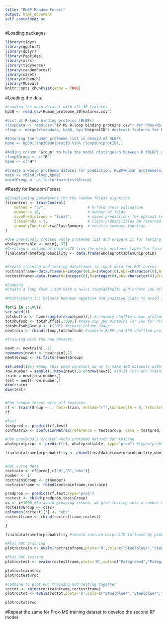 ---
title: "RLBP Random Forest"
output: html_document
self_contained: no
---

#Loading packages

```{r setup, include=FALSE}
library(tidyr)
library(ggplot2)
library(dplyr)
library(Peptides)
library(xlsx)
library(tidyverse)
library(randomForest)
library(caret)
library(mlbench)
library(MLeval)
knitr::opts_chunk$set(echo = TRUE)
```

#Loading the data

```{r load}

#Loading the main dataset with all 30 features
hp30 <- read.csv(Human_proteome_30features.csv")

#List of R-loop binding proteins (RLBPs)
rloopdata <- read.csv("IP-MS R-loop binding proteins.csv") #or Prox-MS RLBPs
rloop <- merge(rloopdata, hp30, by="UniprotID") #extract features for RLBPs

#Ensuring the human proteome list is devoid of RLBPs
hpme <- hp30[!(hp30$UniprotID %in% rloop$UniprotID),]

#Adding column "Group" to help the model distinguish between R (RLBP) and H (Human proteome/non-RLBP)
rloop$Group <- c("R")
hpme <- c("H")

#Create a whole proteome dataset for prediction; RLBP+Human proteome(minus RLBPs)
main <- rbind(rloop,hpme)
main$Group <- as.factor(maintest$Group)

```

#Ready for Random Forest

```{r RvsH}

#Establishing parameters for the random forest algorithm
fitcontrol <- trainControl(
    method = "cv",                   # k-fold cross validation
    number = 10,                     # number of folds
    savePredictions = "final",       # saves predictions for optimal tuning parameter
    classProbs = T,                  # class probabilities be returned
    summaryFunction=twoClassSummary  # results summary function
) 

#Use previously created whole proteome list and prepare it for testing by removing the group column.
wholeprottable <- main[,-37]
#Creating a column of UniprotID from the whole proteome table for final steps (see below; inside the for loop)
finaldataframeforprobability <- data.frame(wholeprottable$UniprotID)


#Create training and testing dataframes to input data for ROC curves
roctrainframe<-data.frame(H=integer(0),R=integer(0),obs=character(0),Group=character(0))
roctestframe<-data.frame(H=integer(0),R=integer(0),obs=character(0),Group=character(0))

#Looping
#Create a loop from 1:100 with a n=i+1 step(default) and create 100 different training and testing models using this method. 

#Maintaining 1:1 balance between negative and positive class to avoid imbalance between Rloop and Human proteins

for(i in 1:100){
set.seed(i)
totshuffle <- hpme[sample(nrow(hpme)),] #randomly shuffle human proteome dataset
totshufsub <- totshuffle[1:300,] #take top 300 proteins (or 100 for Prox-MS) and put them in an new dataframe
totshufsub$Group <- c("H") #create column Group
newtrain <- rbind(rloop,totshufsub) #combine RLBP and 150 shuffled proteins

#Training with the new dataset. 

newt <- newtrain[,-1]
rownames(newt) <- newtrain[,1]
newt$Group <- as.factor(newt$Group)

set.seed(105) #Keep this seed constant so as to make 100 datasets with RLBPs at the same position but with different human proteins (be it Training or testing)
row.number = sample(1:nrow(newt),0.8*nrow(newt)) #split into 80% training, 20% testing
train = newt[row.number,]
test = newt[-row.number,]
dim(train)
dim(test)


#Run random forest with all features
rf <- train(Group ~ ., data=train, method="rf",tuneLength = 5, trControl = fitcontrol) #instead of setting number of features at each node, we let the model prioritize highest ROC and choose features/node accordingly
rf

#Test
testpred <- predict(rf,test)
confmatrix <- confusionMatrix(reference = test$Group, data = testpred, mode='everything', positive='R')

#Use previously created whole proteome dataset for testing
wholeprotprint <- predict(rf, wholeprottable, type="prob") #type="prob" gives us the probabilities for each protein

finaldataframeforprobability <- cbind(finaldataframeforprobability,wholeprotprint$R) #Combine the uniprot list made earlier with the probability for each protein and extract it later


#ROC curve data
roctrain <- rf$pred[,c("H","R","obs")]
number <- i
roctrain$Group <- c(number)
roctrainframe <- rbind(roctrainframe,roctrain)

predprob <- predict(rf,test,type="prob")
roctest <- cbind(predprob,test$Group)
ss <- i+1000 #to avoid grouping issues, we give testing sets a number different than 1:100 by adding 1000. Could be any number. As long as it doesn't fall between 1:100.
roctest$Group <- c(ss)
colnames(roctest)[3] <- "obs"
roctestframe <- rbind(roctestframe,roctest)

}

finaldataframeforprobability #should contain UniprotID followed by probability for each proteins in all 100 models. 

#Plot ROC training
plotroctrain <- evalm(roctrainframe,plots='R',cols=c("Steelblue4","Steelblue4","Steelblue4","Steelblue4","Steelblue4","Steelblue4","Steelblue4","Steelblue4","Steelblue4","Steelblue4","Steelblue4","Steelblue4","Steelblue4","Steelblue4","Steelblue4","Steelblue4","Steelblue4","Steelblue4","Steelblue4","Steelblue4","Steelblue4","Steelblue4","Steelblue4","Steelblue4","Steelblue4","Steelblue4","Steelblue4","Steelblue4","Steelblue4","Steelblue4","Steelblue4","Steelblue4","Steelblue4","Steelblue4","Steelblue4","Steelblue4","Steelblue4","Steelblue4","Steelblue4","Steelblue4","Steelblue4","Steelblue4","Steelblue4","Steelblue4","Steelblue4","Steelblue4","Steelblue4","Steelblue4","Steelblue4","Steelblue4","Steelblue4","Steelblue4","Steelblue4","Steelblue4","Steelblue4","Steelblue4","Steelblue4","Steelblue4","Steelblue4","Steelblue4","Steelblue4","Steelblue4","Steelblue4","Steelblue4","Steelblue4","Steelblue4","Steelblue4","Steelblue4","Steelblue4","Steelblue4","Steelblue4","Steelblue4","Steelblue4","Steelblue4","Steelblue4","Steelblue4","Steelblue4","Steelblue4","Steelblue4","Steelblue4","Steelblue4","Steelblue4","Steelblue4","Steelblue4","Steelblue4","Steelblue4","Steelblue4","Steelblue4","Steelblue4","Steelblue4","Steelblue4","Steelblue4","Steelblue4","Steelblue4","Steelblue4","Steelblue4","Steelblue4","Steelblue4","Steelblue4","Steelblue4"))

#Plot ROC testing
plotroctest <- evalm(roctestframe,plots='R',cols=c("Palegreen4","Palegreen4","Palegreen4","Palegreen4","Palegreen4","Palegreen4","Palegreen4","Palegreen4","Palegreen4","Palegreen4","Palegreen4","Palegreen4","Palegreen4","Palegreen4","Palegreen4","Palegreen4","Palegreen4","Palegreen4","Palegreen4","Palegreen4","Palegreen4","Palegreen4","Palegreen4","Palegreen4","Palegreen4","Palegreen4","Palegreen4","Palegreen4","Palegreen4","Palegreen4","Palegreen4","Palegreen4","Palegreen4","Palegreen4","Palegreen4","Palegreen4","Palegreen4","Palegreen4","Palegreen4","Palegreen4","Palegreen4","Palegreen4","Palegreen4","Palegreen4","Palegreen4","Palegreen4","Palegreen4","Palegreen4","Palegreen4","Palegreen4","Palegreen4","Palegreen4","Palegreen4","Palegreen4","Palegreen4","Palegreen4","Palegreen4","Palegreen4","Palegreen4","Palegreen4","Palegreen4","Palegreen4","Palegreen4","Palegreen4","Palegreen4","Palegreen4","Palegreen4","Palegreen4","Palegreen4","Palegreen4","Palegreen4","Palegreen4","Palegreen4","Palegreen4","Palegreen4","Palegreen4","Palegreen4","Palegreen4","Palegreen4","Palegreen4","Palegreen4","Palegreen4","Palegreen4","Palegreen4","Palegreen4","Palegreen4","Palegreen4","Palegreen4","Palegreen4","Palegreen4","Palegreen4","Palegreen4","Palegreen4","Palegreen4","Palegreen4","Palegreen4","Palegreen4","Palegreen4","Palegreen4","Palegreen4"))

plotroctrain$roc
plotroctest$roc

#Combine to plot ROC training and testing together
roctot <- rbind(roctrainframe,roctestframe)
plotroctot <- evalm(roctot,plots='R',cols=c("Steelblue4","Steelblue4","Steelblue4","Steelblue4","Steelblue4","Steelblue4","Steelblue4","Steelblue4","Steelblue4","Steelblue4","Steelblue4","Steelblue4","Steelblue4","Steelblue4","Steelblue4","Steelblue4","Steelblue4","Steelblue4","Steelblue4","Steelblue4","Steelblue4","Steelblue4","Steelblue4","Steelblue4","Steelblue4","Steelblue4","Steelblue4","Steelblue4","Steelblue4","Steelblue4","Steelblue4","Steelblue4","Steelblue4","Steelblue4","Steelblue4","Steelblue4","Steelblue4","Steelblue4","Steelblue4","Steelblue4","Steelblue4","Steelblue4","Steelblue4","Steelblue4","Steelblue4","Steelblue4","Steelblue4","Steelblue4","Steelblue4","Steelblue4","Steelblue4","Steelblue4","Steelblue4","Steelblue4","Steelblue4","Steelblue4","Steelblue4","Steelblue4","Steelblue4","Steelblue4","Steelblue4","Steelblue4","Steelblue4","Steelblue4","Steelblue4","Steelblue4","Steelblue4","Steelblue4","Steelblue4","Steelblue4","Steelblue4","Steelblue4","Steelblue4","Steelblue4","Steelblue4","Steelblue4","Steelblue4","Steelblue4","Steelblue4","Steelblue4","Steelblue4","Steelblue4","Steelblue4","Steelblue4","Steelblue4","Steelblue4","Steelblue4","Steelblue4","Steelblue4","Steelblue4","Steelblue4","Steelblue4","Steelblue4","Steelblue4","Steelblue4","Steelblue4","Steelblue4","Steelblue4","Steelblue4","Steelblue4","Palegreen4","Palegreen4","Palegreen4","Palegreen4","Palegreen4","Palegreen4","Palegreen4","Palegreen4","Palegreen4","Palegreen4","Palegreen4","Palegreen4","Palegreen4","Palegreen4","Palegreen4","Palegreen4","Palegreen4","Palegreen4","Palegreen4","Palegreen4","Palegreen4","Palegreen4","Palegreen4","Palegreen4","Palegreen4","Palegreen4","Palegreen4","Palegreen4","Palegreen4","Palegreen4","Palegreen4","Palegreen4","Palegreen4","Palegreen4","Palegreen4","Palegreen4","Palegreen4","Palegreen4","Palegreen4","Palegreen4","Palegreen4","Palegreen4","Palegreen4","Palegreen4","Palegreen4","Palegreen4","Palegreen4","Palegreen4","Palegreen4","Palegreen4","Palegreen4","Palegreen4","Palegreen4","Palegreen4","Palegreen4","Palegreen4","Palegreen4","Palegreen4","Palegreen4","Palegreen4","Palegreen4","Palegreen4","Palegreen4","Palegreen4","Palegreen4","Palegreen4","Palegreen4","Palegreen4","Palegreen4","Palegreen4","Palegreen4","Palegreen4","Palegreen4","Palegreen4","Palegreen4","Palegreen4","Palegreen4","Palegreen4","Palegreen4","Palegreen4","Palegreen4","Palegreen4","Palegreen4","Palegreen4","Palegreen4","Palegreen4","Palegreen4","Palegreen4","Palegreen4","Palegreen4","Palegreen4","Palegreen4","Palegreen4","Palegreen4","Palegreen4","Palegreen4","Palegreen4","Palegreen4","Palegreen4","Palegreen4"))

plotroctot$roc

```
#Repeat the same for Prox-MS training dataset to develop the second RF model
